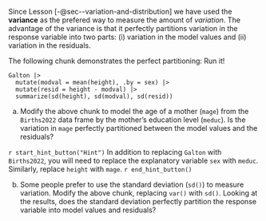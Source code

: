 ::: {.callout-tip #lck-10.02 collapse=true}

Since Lesson [-@sec--variation-and-distribution] we have used the **variance** as the prefered way to measure the amount of *variation*. The advantage of the variance is that it perfectly partitions variation in the response variable into two parts: (i) variation in the model values and (ii) variation in the residuals.

The following chunk demonstrates the perfect partitioning: Run it!

:::: {#lst-resid-point-plot}
```webr-r
Galton |> 
  mutate(modval = mean(height), .by = sex) |>
  mutate(resid = height - modval) |>
  summarize(sd(height), sd(modval), sd(resid))
```
:::

a. Modify the above chunk to model the age of a mother (`mage`) from the `Births2022` data frame by the mother's education level (`meduc`). Is the variation in `mage` perfectly partitioned between the model values and the residuals?

`r start_hint_button("Hint")`
In addition to replacing `Galton` with `Births2022`, you will need to replace the explanatory variable `sex` with `meduc`. Similarly, replace `height` with `mage`. 
`r end_hint_button()`

b. Some people prefer to use the standard deviation (`sd()`) to measure variation. Modify the above chunk, replacing `var()` with `sd()`. Looking at the results, does the standard deviation perfectly partition the response variable into model values
and residuals?

:::
